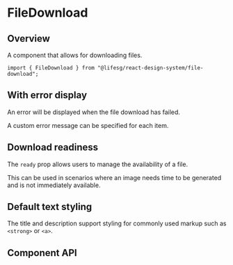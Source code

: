
<Meta of={FileDownloadStories} />

# FileDownload

## Overview

A component that allows for downloading files.

```tsx
import { FileDownload } from "@lifesg/react-design-system/file-download";
```

<Canvas of={FileDownloadStories.Default} />

## With error display

An error will be displayed when the file download has failed.

<Canvas of={FileDownloadStories.ErrorDisplay} />

A custom error message can be specified for each item.

<Canvas of={FileDownloadStories.WithCustomError} />

## Download readiness

The `ready` prop allows users to manage the availability of a file.

This can be used in scenarios where an image needs time to be generated and is not immediately available.

<Canvas of={FileDownloadStories.DownloadReadiness} />

## Default text styling

The title and description support styling for commonly used markup such as `<strong>` or `<a>`.

<Canvas of={FileDownloadStories.TextStyling} />

## Component API

<PropsTable />
